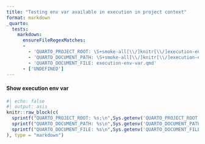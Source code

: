 ```yaml
---
title: "Testing env var available in execution in project context"
format: markdown
_quarto:
  tests:
    markdown:
      ensureFileRegexMatches:
      -   
        - 'QUARTO_PROJECT_ROOT: \S+smoke-all[\\/]knitr[\\/]execution-env-project'
        - 'QUARTO_DOCUMENT_PATH: \S+smoke-all[\\/]knitr[\\/]execution-env-project'
        - 'QUARTO_DOCUMENT_FILE: execution-env-var.qmd'
      - ['UNDEFINED']
---
```


#### Show execution env var

```r
#| echo: false
#| output: asis
knitr::raw_block(c(
  sprintf("QUARTO_PROJECT_ROOT: %s;\n",Sys.getenv('QUARTO_PROJECT_ROOT', 'UNDEFINED')),
  sprintf("QUARTO_DOCUMENT_PATH: %s\n",Sys.getenv('QUARTO_DOCUMENT_PATH', 'UNDEFINED')),
  sprintf("QUARTO_DOCUMENT_FILE: %s\n",Sys.getenv('QUARTO_DOCUMENT_FILE', 'UNDEFINED'))
), type = "markdown")
```
